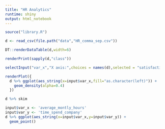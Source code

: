 ```yaml
---
title: "HR Analytics"
runtime: shiny
output: html_notebook
---
```

```r
source("library.R")
```

```r
d <- read_csv(file.path("data","HR_comma_sep.csv"))
```

```r
DT::renderDataTable(d,width=6)
```

```r
renderPrint(sapply(d,"class"))
```

```r
selectInput("var_x","X axis:",choices = names(d),selected = "satisfaction_level")
```



```r
renderPlot({ 
  d %>% ggplot(aes_string(x=input$var_x,fill="as.character(left)")) + 
    geom_density(alpha=0.4)  
  }) 
```


```r
d %>% skim 
```

```r
input$var_x <- 'average_montly_hours'
input$var_y <- 'time_spend_company'
d %>% ggplot(aes_string(x=input$var_x,y=input$var_y)) +
  geom_point() 
```






